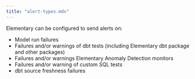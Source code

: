 ```yaml
---
title: "alert-types.mdx"
---
```


Elementary can be configured to send alerts on:

- Model run failures
- Failures and/or warnings of dbt tests (including Elementary dbt package and other packages)
- Failures and/or warnings Elementary Anomaly Detection monitors
- Failures and/or warning of custom SQL tests
- dbt source freshness failures
